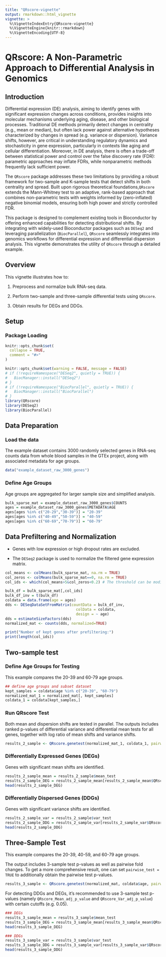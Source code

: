```yaml
---
title: "QRscore-vignette"
output: rmarkdown::html_vignette
vignette: >
  %\VignetteIndexEntry{QRscore-vignette}
  %\VignetteEngine{knitr::rmarkdown}
  %\VignetteEncoding{UTF-8}
---
```


# QRscore: A Non-Parametric Approach to Differential Analysis in Genomics

## Introduction

Differential expression (DE) analysis, aiming to identify genes with significant expression changes across conditions, provides insights into molecular mechanisms underlying aging, disease, and other biological processes. Traditional DE methods primarily detect changes in centrality (e.g., mean or median), but often lack power against alternative hypotheses characterized by changes in spread (e.g. variance or dispersion). Variance shifts, however, are critical in understanding regulatory dynamics and stochasticity in gene expression, particularly in contexts like aging and cellular differentiation. Moreover, in DE analysis, there is often a trade-off between statistical power and control over the false discovery rate (FDR): parametric approaches may inflate FDRs, while nonparametric methods frequently lack sufficient power.

The `QRscore` package addresses these two limitations by providing a robust framework for two-sample and K-sample tests that detect shifts in both centrality and spread. Built upon rigorous theoretical foundations,`QRscore` extends the Mann-Whitney test to an adaptive, rank-based approach that combines non-parametric tests with weights informed by (zero-inflated) negative binomial models, ensuring both high power and strictly controlled FDR. 

This package is designed to complement existing tools in Bioconductor by offering enhanced capabilities for detecting distributional shifts. By integrating with widely-used Bioconductor packages such as `DESeq2` and leveraging parallelization (`BiocParallel`), `QRscore` seamlessly integrates into genomics workflows for differential expression and differential dispersion analysis. This vignette demonstrates the utility of `QRscore` through a detailed example.

## Overview

This vignette illustrates how to:

1. Preprocess and normalize bulk RNA-seq data.

2. Perform two-sample and three-sample differential tests using `QRscore`.

3. Obtain results for DEGs and DDGs.


## Setup

### Package Loading

```r
knitr::opts_chunk$set(
  collapse = TRUE,
  comment = "#>"
)
```

```r
knitr::opts_chunk$set(warning = FALSE, message = FALSE)
# if (!requireNamespace("DESeq2", quietly = TRUE)) {
#   BiocManager::install("DESeq2")
# }
# if (!requireNamespace("BiocParallel", quietly = TRUE)) {
#   BiocManager::install("BiocParallel")
# }
library(QRscore)
library(DESeq2)
library(BiocParallel)
```


## Data Preparation

### Load the data

The example dataset contains 3000 randomly selected genes in RNA-seq counts data from whole blood samples in the GTEx project, along with associated metadata for age groups.

```r
data("example_dataset_raw_3000_genes")
```

### Define Age Groups

Age groups are aggregated for larger sample size and simplified analysis.

```r

bulk_sparse_mat = example_dataset_raw_3000_genes$COUNTS
ages = example_dataset_raw_3000_genes$METADATA$AGE
ages[ages %in% c("20-29","30-39")] = "20-39"
ages[ages %in% c("40-49","50-59")] = "40-59"
ages[ages %in% c("60-69","70-79")] = "60-79"

```

## Data Prefiltering and Normalization

* Genes with low expression or high dropout rates are excluded.

* The `DESeq2` package is used to normalize the filtered gene expression matrix.

```r
col_means <- colMeans(bulk_sparse_mat, na.rm = TRUE)
col_zeros <- colMeans(bulk_sparse_mat==0, na.rm = TRUE)
col_ids <- which(col_means>5&col_zeros<0.2) # The threshold can be modified

bulk_df = bulk_sparse_mat[,col_ids]
bulk_df_inv = t(bulk_df)
coldata = data.frame(age = ages)
dds <- DESeqDataSetFromMatrix(countData = bulk_df_inv,
                                colData = coldata,
                                design = ~ age)
dds = estimateSizeFactors(dds)
normalized_mat <- counts(dds, normalized=TRUE)

```

```r
print("Number of kept genes after prefiltering:")
print(length(col_ids))
```

## Two-sample test 

### Define Age Groups for Testing

This example compares the 20-39 and 60-79 age groups.

```r
## define age groups and subset dataset
kept_samples = coldata$age %in% c("20-39", "60-79")
normalized_mat_1 = normalized_mat[, kept_samples]
coldata_1 = coldata[kept_samples,]
```

### Run QRscore Test

Both mean and dispersion shifts are tested in parallel. The outputs includes ranked p-values of differential variance and differential mean tests for all genes, together with log ratio of mean shifts and variance shifts.

```r
results_2_sample <- QRscore.genetest(normalized_mat_1, coldata_1, pairwise_test = TRUE, pairwise_logFC = TRUE, test_mean = TRUE, test_dispersion = TRUE, num_cores = 2, approx = "asymptotic")
```


### Differentially Expressed Genes (DEGs)

Genes with significant mean shifts are identified.

```r
results_2_sample_mean = results_2_sample$mean_test
results_2_sample_DEG = results_2_sample_mean[results_2_sample_mean$QRscore_Mean_adj_p_value<0.05,]
head(results_2_sample_DEG)
```


### Differentially Dispersed Genes (DDGs)

Genes with significant variance shifts are identified.

```r
results_2_sample_var = results_2_sample$var_test
results_2_sample_DDG = results_2_sample_var[results_2_sample_var$QRscore_Var_adj_p_value<0.05,]
head(results_2_sample_DDG)
```



## Three-Sample Test

This example compares the 20-39, 40-59, and 60-79 age groups. 

The output includes 3-sample test p-values as well as pairwise fold changes. To get a more comprehensive result, one can set `pairwise_test = TRUE` to additionally obtain the pairwise test p-values.


```r
results_3_sample <- QRscore.genetest(normalized_mat, coldata$age, pairwise_test = FALSE, pairwise_logFC = TRUE, test_mean = TRUE, test_dispersion = TRUE, num_cores = 2, approx = "asymptotic")
```

For detecting DDGs and DEGs, it's recommended to use 3-sample test p-values (namely `QRscore_Mean_adj_p_value` and `QRscore_Var_adj_p_value`) with certain cutoffs (e.g. 0.05).


```r
### DEGs
results_3_sample_mean = results_3_sample$mean_test
results_3_sample_DEG = results_3_sample_mean[results_3_sample_mean$QRscore_Mean_adj_p_value<0.05,]
head(results_3_sample_DEG) 
```

```r
### DDGs
results_3_sample_var = results_3_sample$var_test
results_3_sample_DDG = results_3_sample_var[results_3_sample_var$QRscore_Var_adj_p_value<0.05,]
head(results_3_sample_DDG)
```

